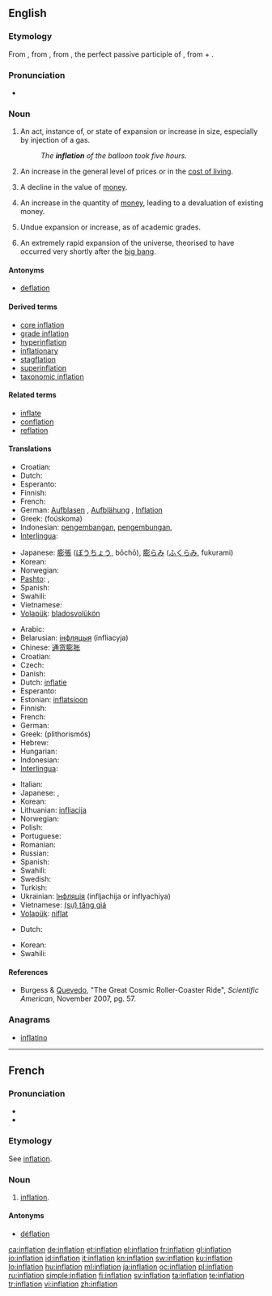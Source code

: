 {{wikipedia}}
{{also|Inflation}}
==English==

===Etymology===
From {{etyl|enm|en}}, from {{etyl|la}} {{term|inflatio|īnflātiō|expansion", "blowing up|lang=la}}, from {{term|inflatus|īnfātus|lang=la}}, the perfect passive participle of {{term|inflo|īnflō|blow into", "expand}}, from {{term|in||into|lang=la}} + {{term|flo|flō|blow|lang=la}}.

===Pronunciation===
* {{rhymes|eɪʃən}}

===Noun===
{{en-noun}}

# An act, instance of, or state of expansion or increase in size, especially by injection of a gas.
#: ''The '''inflation''' of the balloon took five hours.''
# {{economics}} An increase in the general level of prices or in the [[cost of living]].
# {{economics}} A decline in the value of [[money]].
# {{economics}} An increase in the quantity of [[money]], leading to a devaluation of existing money.
# Undue expansion or increase, as of academic grades.
# {{context|cosmology}} An extremely rapid expansion of the universe, theorised to have occurred very shortly after the [[big bang]].

====Antonyms====
* [[deflation]]

====Derived terms====
* [[core inflation]]
* [[grade inflation]]
* [[hyperinflation]]
* [[inflationary]]
* [[stagflation]]
* [[superinflation]]
* [[taxonomic inflation]]

====Related terms====
* [[inflate]]
* [[conflation]]
* [[reflation]]

====Translations====
{{trans-top|expansion or increase in size}}
* Croatian: {{t+|hr|inflacija|f|alt=inflácija}}
* Dutch: {{t+|nl|opblazen|n}}
* Esperanto: {{t-|eo|inflacio|xs=Esperanto}}
* Finnish: {{t-|fi|laajentuminen}}
* French: {{t+|fr|inflation|f}}
* German: [[Aufblasen]] {{n}}, [[Aufblähung]] {{f}}, [[Inflation]] {{f}}
* Greek: {{t|el|φούσκωμα|n}} (foúskoma)
* Indonesian: [[kembang|pengembangan]], [[kembung|pengembungan]], {{t+|id|inflasi|xs=Indonesian}}
* [[Interlingua]]: {{t-|ia|inflation|xs=Interlingua}}
{{trans-mid}}
* Japanese: [[膨張]] ([[ぼうちょう]], bōchō), [[膨らみ]] ([[ふくらみ]], fukurami)
* Korean: {{t|ko|팽창|tr=paengchang|sc=Kore}}
* Norwegian: {{t|no|oppblåsing|c}}
* [[Pashto]]: {{t+|ps|پړسوب|m|tr=parrsob|sc=ps-Arab|xs=Pashto}}, {{t-|ps|غومبه|f|tr=γumba|sc=ps-Arab|xs=Pashto}}
* Spanish: {{t+|es|inflación|f}}
* Swahili: {{t+|sw|mfumuko wa bei|xs=Swahili}}
* Vietnamese: {{t+|vi|thổi phồng|alt=(sự) thổi phồng|xs=Vietnamese}}
* [[Volapük]]: [[bladosvolükön]]
{{trans-bottom}}

{{trans-top|increase in prices}}
* Arabic: {{rfc-tbot}}{{t-|ar|تضخم|shu|alt=تَضَخ{{ar-dia|tr=taDakhkhum|sc=Arab}}م|sc=Arab}}
* Belarusian: [[інфляцыя]] (infliacyja)
* Chinese: [[通货膨胀]]
* Croatian: {{t+|hr|inflacija|f|alt=inflácija}}
* Czech: {{t+|cs|inflace|f}}
* Danish: {{t-|da|inflation}}
* Dutch: [[inflatie]]
* Esperanto: {{t-|eo|inflacio|xs=Esperanto}}
* Estonian: [[inflatsioon]]
* Finnish: {{t+|fi|inflaatio}}
* French: {{t+|fr|inflation|f}}
* German: {{t+|de|Inflation|f}}
* Greek: {{t+|el|πληθωρισμός|m}} (plithorismós)
* Hebrew: {{t+|he|אינפלציה}}
* Hungarian: {{t+|hu|infláció}}
* Indonesian: {{t+|id|inflasi|xs=Indonesian}}
* [[Interlingua]]: {{t-|ia|inflation|xs=Interlingua}}
{{trans-mid}}
* Italian: {{t-|it|inflazione}}
* Japanese: {{t+|ja|インフレ|tr=infure}}, {{t+|ja|インフレーション|tr=infurēshon}}
* Korean: {{t|ko|인플레이션|tr=inpeulleisyeon|sc=Kore}}
* Lithuanian: [[infliacija]]
* Norwegian: {{t+|no|inflasjon}}
* Polish: {{t+|pl|inflacja}}
* Portuguese: {{t+|pt|inflação}}
* Romanian: {{t|ro|inflatie|f}}
* Russian: {{t+|ru|инфляция|f|tr=infljátsija}}
* Spanish: {{t+|es|inflación|f}}
* Swahili: {{t+|sw|mfumuko wa bei|xs=Swahili}}
* Swedish: {{t+|sv|inflation}}
* Turkish: {{t+|tr|enflasyon}}
* Ukrainian: [[Інфляція]] (infljachija or inflyachiya)
* Vietnamese: [[tăng giá|(sự) tăng giá]]
* [[Volapük]]: [[niflat]]
{{trans-bottom}}
{{trans-top|inflation of the universe}}
* Dutch: {{t|nl|uitdijing|f}}
{{trans-mid}}
* Korean: {{t|ko|팽창|tr=paengchang|sc=Kore}}
* Swahili: {{t+|sw|mfumuko wa bei|xs=Swahili}}
{{trans-bottom}}

====References====
* {{context|cosmology}} Burgess & [[w:Fernando Quevedo|Quevedo]], "The Great Cosmic Roller-Coaster Ride", ''Scientific American'', November 2007, pg. 57.

===Anagrams===
* [[inflatino#English|inflatino]]

----

==French==

===Pronunciation===
* {{IPA|/ɛ̃.fla.sjɔ̃/|lang=fr}}
* {{homophones|inflations|lang=fr}}

===Etymology===
See [[inflation#English|inflation]].

===Noun===
{{fr-noun|f}}

# [[inflation#English|inflation]].

====Antonyms====
* [[déflation]]

[[ca:inflation]]
[[de:inflation]]
[[et:inflation]]
[[el:inflation]]
[[fr:inflation]]
[[gl:inflation]]
[[io:inflation]]
[[id:inflation]]
[[it:inflation]]
[[kn:inflation]]
[[sw:inflation]]
[[ku:inflation]]
[[lo:inflation]]
[[hu:inflation]]
[[ml:inflation]]
[[ja:inflation]]
[[oc:inflation]]
[[pl:inflation]]
[[ru:inflation]]
[[simple:inflation]]
[[fi:inflation]]
[[sv:inflation]]
[[ta:inflation]]
[[te:inflation]]
[[tr:inflation]]
[[vi:inflation]]
[[zh:inflation]]